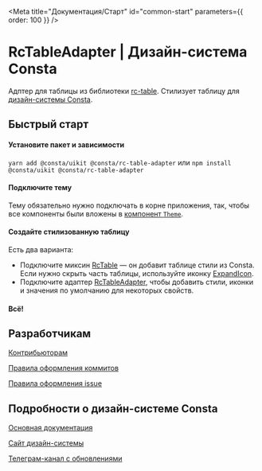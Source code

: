 
<Meta title="Документация/Старт" id="common-start" parameters={{ order: 100 }} />

# RcTableAdapter | Дизайн-система Consta

Адптер для таблицы из библиотеки [rc-table](https://github.com/react-component/table). Стилизует таблицу для [дизайн-системы Consta](https://consta.gazprom-neft.ru/).

## Быстрый старт

#### Установите пакет и зависимости

`yarn add @consta/uikit @consta/rc-table-adapter` или `npm install @consta/uikit @consta/rc-table-adapter`

#### Подключите тему

Тему обязательно нужно подключать в корне приложения, так, чтобы все компоненты были вложены в [компонент `Theme`](https://consta-uikit.vercel.app/?path=/docs/components-theme--playground).

#### Создайте стилизованную таблицу

Есть два варианта:

- Подключите миксин [RcTable](?path=/docs/rctable--page) — он добавит таблице стили из Consta. Если нужно скрыть часть таблицы, используйте иконку [ExpandIcon](?path=/docs/expandicon--page).
- Подключите адаптер [RcTableAdapter](?path=/docs/utils-rctableadapter--playground), чтобы добавить стили, иконки и значения по умолчанию для некоторых свойств.

#### Всë!

## Разработчикам

[Контрибьюторам](https://consta-uikit.vercel.app/?path=/docs/common-develop-contributors--page)

[Правила оформления коммитов](https://consta-uikit.vercel.app/?path=/docs/common-develop-commits-style--page)

[Правила оформления issue](https://consta-uikit.vercel.app/?path=/docs/common-develop-issues--page)

## Подробности о дизайн-системе Consta

[Основная документация](https://consta-uikit.vercel.app/?path=/docs/common-about--page)

[Сайт дизайн-системы](https://consta.gazprom-neft.ru/)

[Телеграм-канал с обновлениями](https://t.me/consta_ui_releases)
